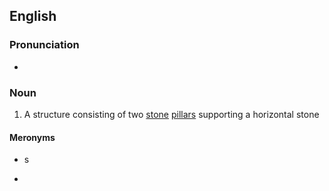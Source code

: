 ==English==
{{wikipedia}}

===Pronunciation===
* {{IPA|/ˈtɹaɪ.lɪ.θɔn/|lang=en}}

===Noun===
{{en-noun|s|trilitha}}

# A structure consisting of two [[stone]] [[pillar]]s supporting a horizontal stone

====Meronyms====
* {{l|en|post}}s
* {{l|en|lintel}}